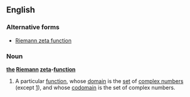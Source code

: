 ==English==
{{wikipedia}}
===Alternative forms===
*[[Riemann zeta function]]
===Noun===
'''[[the]] [[Riemann]] [[zeta]]-[[function]]''' {{singulare tantum}}
#{{mathematics}} A particular [[function]], whose [[domain]] is the [[set]] of [[complex number]]s (except [[one|1]]), and whose [[codomain]] is the set of complex numbers.